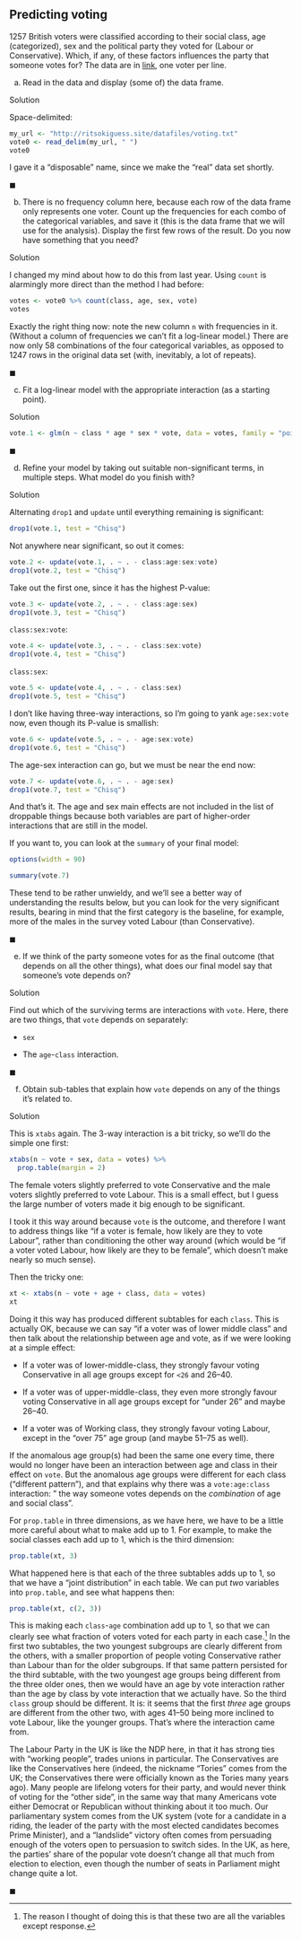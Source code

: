 ##  Predicting voting


 1257 British voters were classified according
to their social class, age (categorized), sex and the political party
they voted for (Labour or Conservative). Which, if any, of these
factors influences the party that someone votes for? The data are in
[link](http://ritsokiguess.site/datafiles/voting.txt), one voter
per line.



(a) Read in the data and display (some of) the data frame.

Solution


Space-delimited:

```r
my_url <- "http://ritsokiguess.site/datafiles/voting.txt"
vote0 <- read_delim(my_url, " ")
vote0
```

     

I gave it a "disposable" name, since we make the "real" data set
shortly. 

$\blacksquare$

(b) There is no frequency column here, because each row of the
data frame only represents one voter. Count up the frequencies for
each combo of the categorical variables, and save it (this is the
data frame that we will use for the analysis).
Display the first few rows of the result. Do you now
have something that you need?

Solution


I changed my mind about how to do this from last year. Using
`count` is alarmingly more direct than the method I had before:

```r
votes <- vote0 %>% count(class, age, sex, vote)
votes
```

     

Exactly the right thing now: note the new column `n` with
frequencies in it. (Without a column of frequencies we can't fit a
log-linear model.) There are now only 58 combinations of the four
categorical variables, as opposed to 1247 rows in the original data
set (with, inevitably, a lot of repeats).

$\blacksquare$

(c) Fit a log-linear model with the appropriate interaction (as a
starting point).

Solution


```r
vote.1 <- glm(n ~ class * age * sex * vote, data = votes, family = "poisson")
```

     

$\blacksquare$

(d) Refine your model by taking out suitable non-significant
terms, in multiple steps. What model do you finish with?

Solution


Alternating `drop1` and `update` until everything
remaining is significant:

```r
drop1(vote.1, test = "Chisq")
```

     

Not anywhere near significant, so out it comes:

```r
vote.2 <- update(vote.1, . ~ . - class:age:sex:vote)
drop1(vote.2, test = "Chisq")
```

 

Take out the first one, since it has the highest P-value:

```r
vote.3 <- update(vote.2, . ~ . - class:age:sex)
drop1(vote.3, test = "Chisq")
```

 

`class:sex:vote`:

```r
vote.4 <- update(vote.3, . ~ . - class:sex:vote)
drop1(vote.4, test = "Chisq")
```

 

`class:sex`:

```r
vote.5 <- update(vote.4, . ~ . - class:sex)
drop1(vote.5, test = "Chisq")
```

 

I don't like having three-way interactions, so I'm going to yank
`age:sex:vote` now, even though its P-value is smallish:

```r
vote.6 <- update(vote.5, . ~ . - age:sex:vote)
drop1(vote.6, test = "Chisq")
```

 

The age-sex interaction can go, but we must be near the end now:

```r
vote.7 <- update(vote.6, . ~ . - age:sex)
drop1(vote.7, test = "Chisq")
```

 

And that's it. The age and sex main effects are not included in the
list of droppable things because
both variables are part of higher-order interactions that are still in
the model.

If you want to, you can look at the `summary` of your final model:

```r
options(width = 90)
```

 

```r
summary(vote.7)
```

 

These tend to be rather unwieldy, and we'll see a better way of
understanding the results below, but you can look for the very
significant results, bearing in mind that the first category is the
baseline, for example, more of the males in the survey voted Labour
(than Conservative).

$\blacksquare$

(e) If we think of the party someone votes for as the final
outcome (that depends on all the other things), what does our final
model say that someone's vote depends on?

Solution


Find out which of the surviving terms are interactions with
`vote`. Here, there are two things, that `vote`
depends on separately:


* `sex`

* The `age`-`class` interaction.


$\blacksquare$

(f) Obtain sub-tables that explain how `vote` depends on
any of the things it's related to.

Solution


This is `xtabs` again. The 3-way interaction is a bit
tricky, so we'll do the simple one first:

```r
xtabs(n ~ vote + sex, data = votes) %>%
  prop.table(margin = 2)
```

     

The female voters slightly preferred to vote Conservative and the male
voters slightly preferred to vote Labour. This is a small effect, but
I guess the large number of voters made it big enough to be significant.

I took it this way around because `vote` is the outcome, and
therefore I want to address things 
like "if a voter is female, how likely are they to vote Labour", 
rather than conditioning the other
way around (which would 
be "if a voter voted Labour, how likely are they to be female", 
which doesn't make nearly so much sense). 

Then the tricky one:

```r
xt <- xtabs(n ~ vote + age + class, data = votes)
xt
```

 

Doing it this way has produced different subtables for each
`class`. This is actually OK, because we can 
say "if a voter was of lower middle class" and then talk about the relationship
between age and vote, as if we were looking at a simple effect:



* If a voter was of lower-middle-class, they strongly favour voting
Conservative in all age groups except for `<26` and 26--40.

* If a voter was of upper-middle-class, they even more strongly favour
voting Conservative in all age groups except for "under 26" and
maybe 26--40.

* If a voter was of Working class, they strongly favour voting
Labour, except in the 
"over 75" age group (and maybe 51--75 as well).


If the anomalous age group(s) had been the same one every time, there
would no longer have been an interaction between age and class in
their effect on `vote`. But the anomalous age groups were
different for each class ("different pattern"), and that explains
why there was a `vote:age:class` interaction: " the way someone votes depends on the *combination* of age and social class". 

For `prop.table` in three dimensions, as we have here, we have to be a little
more careful about what to make add up to 1. For example, to make the
social classes each add up to 1, which is the third dimension:

```r
prop.table(xt, 3)
```

 

What happened here is that each of the three subtables adds up to 1,
so that we have a "joint distribution" in each table. We can put
*two* variables into `prop.table`, and see what happens then:

```r
prop.table(xt, c(2, 3))
```

 

This is making each `class`-`age` combination add up to
1, so that we can clearly see what fraction of voters voted for each
party in each case.^[The reason I thought of doing this is that these two are all the variables except response.]
In the first two subtables, the two youngest
subgroups are clearly different from the others, with a smaller
proportion of people voting Conservative rather than Labour than for
the older subgroups. If that same pattern persisted for the third
subtable, with the two youngest age groups being different from the
three older ones, then we would have an age by vote interaction rather
than the age by class by vote interaction that we actually have. So
the third `class` group should be different. It is: it seems
that the first *three* age groups are different from the other
two, with ages 41--50 being more inclined to vote Labour, like the
younger groups. That's where the interaction came from.

The Labour Party in the UK is like the NDP here, in that it has strong
ties with "working people", trades unions in particular. The
Conservatives are like the Conservatives here (indeed, the nickname
"Tories" comes from the UK; the Conservatives there were officially
known as the Tories many years ago). Many people are lifelong voters
for their party, and would never think of voting for the "other side", 
in the same way that many Americans vote either Democrat or
Republican without thinking about it too much. Our parliamentary
system comes from the UK system (vote for a candidate in a riding, the
leader of the party with the most elected candidates becomes Prime
Minister), and a "landslide" victory often comes from persuading
enough of the voters open to persuasion to switch sides. In the UK, as
here, the parties' share of the popular vote doesn't change all that
much from election to election, even though the number of seats in
Parliament might change quite a lot.

$\blacksquare$

